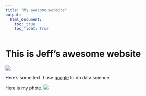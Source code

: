 ```yaml
---
title: "My awesome website"
output: 
  html_document:
    toc: true
    toc_float: true
---
```


# This is Jeff's awesome website

![](https://media.giphy.com/media/drXGoW1iudhKw/giphy.gif)

Here's some text. I use [google](https://www.google.com/) to do data science. 

Here is my phote. 
![](images/me.jpeg)
